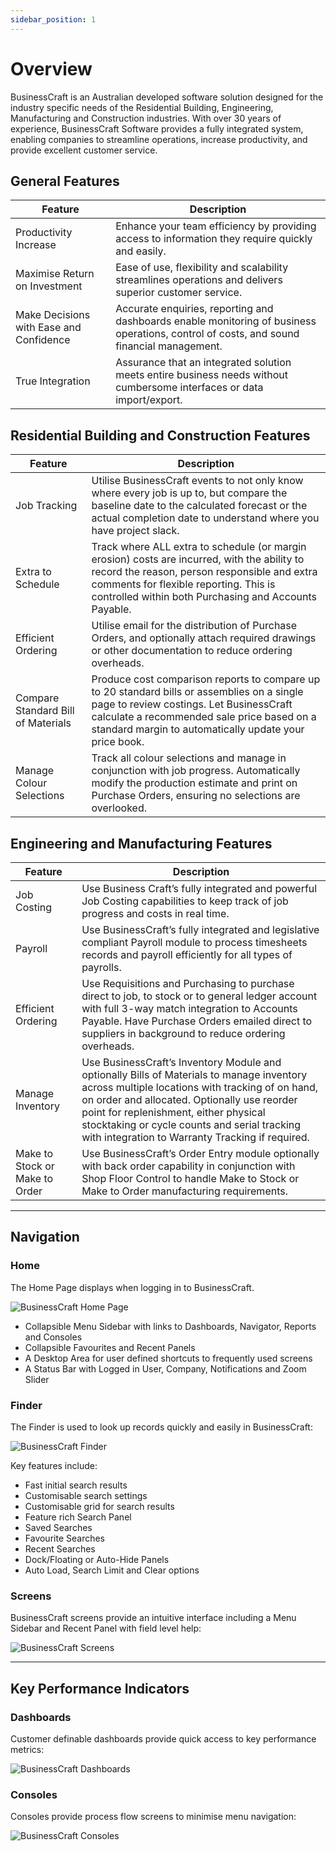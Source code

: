 ```yaml
---
sidebar_position: 1
---
```


# Overview

BusinessCraft is an Australian developed software solution designed for the industry specifi­c needs of the Residential Building, Engineering, Manufacturing and Construction industries. With over 30 years of experience, BusinessCraft Software provides a fully integrated system, enabling companies to streamline operations, increase productivity, and provide excellent customer service.

## General Features

| Feature | Description |
| ----------- | ----------- |
| Productivity Increase | Enhance your team efficiency by providing access to information they require quickly and easily. |
| Maximise Return on Investment | Ease of use, flexibility and scalability streamlines operations and delivers superior customer service. |
| Make Decisions with Ease and Con­fidence | Accurate enquiries, reporting and dashboards enable monitoring of business operations, control of costs, and sound financial management. |
| True Integration | Assurance that an integrated solution meets entire business needs without cumbersome interfaces or data import/export. |

## Residential Building and Construction Features

| Feature | Description |
| ----------- | ----------- |
| Job Tracking | Utilise BusinessCraft events to not only know where every job is up to, but compare the baseline date to the calculated forecast or the actual completion date to understand where you have project slack. |
| Extra to Schedule | Track where ALL extra to schedule (or margin erosion) costs are incurred, with the ability to record the reason, person responsible and extra comments for flexible reporting. This is controlled within both Purchasing and Accounts Payable. |
| Effi­cient Ordering | Utilise email for the distribution of Purchase Orders, and optionally attach required drawings or other documentation to reduce ordering overheads. |
| Compare Standard Bill of Materials | Produce cost comparison reports to compare up to 20 standard bills or assemblies on a single page to review costings. Let BusinessCraft calculate a recommended sale price based on a standard margin to automatically update your price book. |
| Manage Colour Selections | Track all colour selections and manage in conjunction with job progress. Automatically modify the production estimate and print on Purchase Orders, ensuring no selections are overlooked. |

## Engineering and Manufacturing Features

| Feature | Description |
| ----------- | ----------- |
| Job Costing | Use Business Craft’s fully integrated and powerful Job Costing capabilities to keep track of job progress and costs in real time. |
| Payroll | Use BusinessCraft’s fully integrated and legislative compliant Payroll module to process timesheets records and payroll efficiently for all types of payrolls. |
| Effi­cient Ordering | Use Requisitions and Purchasing to purchase direct to job, to stock or to general ledger account with full 3-way match integration to Accounts Payable. Have Purchase Orders emailed direct to suppliers in background to reduce ordering overheads. |
| Manage Inventory | Use BusinessCraft’s Inventory Module and optionally Bills of Materials to manage inventory across multiple locations with tracking of on hand, on order and allocated. Optionally use reorder point for replenishment, either physical stocktaking or cycle counts and serial tracking with integration to Warranty Tracking if required. |
| Make to Stock or Make to Order | Use BusinessCraft’s Order Entry module optionally with back order capability in conjunction with Shop Floor Control to handle Make to Stock or Make to Order manufacturing requirements. |

---

## Navigation

### Home

The Home Page displays when logging in to BusinessCraft.

![BusinessCraft Home Page](./img/navigation-home.png)

- Collapsible Menu Sidebar with links to Dashboards, Navigator, Reports and Consoles
- Collapsible Favourites and Recent Panels
- A Desktop Area for user defined shortcuts to frequently used screens
- A Status Bar with Logged in User, Company, Notifications and Zoom Slider

### Finder

The Finder is used to look up records quickly and easily in BusinessCraft:

![BusinessCraft Finder](./img/navigation-finder.png)

Key features include:
- Fast initial search results
- Customisable search settings
- Customisable grid for search results
- Feature rich Search Panel
- Saved Searches
- Favourite Searches
- Recent Searches
- Dock/Floating or Auto-Hide Panels
- Auto Load, Search Limit and Clear options

### Screens

BusinessCraft screens provide an intuitive interface including a Menu Sidebar and Recent Panel with field level help:

![BusinessCraft Screens](./img/navigation-screens.png)

---

## Key Performance Indicators

### Dashboards

Customer definable dashboards provide quick access to key performance metrics:

![BusinessCraft Dashboards](./img/kpi-dashboards.png)

### Consoles

Consoles provide process flow screens to minimise menu navigation:

![BusinessCraft Consoles](./img/kpi-consoles.png)
